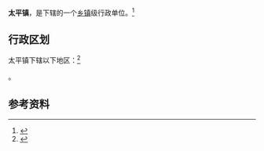 {{中国乡级行政区|36/01/05/103/000}}

'''太平镇'''，是{{PRC admin/fullname|36/01/05/103/000|3}}下辖的一个[[乡镇|乡镇]]级行政单位。<ref>{{PRC admin/ref sgc|{{PRC admin/parent|36/01/05/103/000}}}}</ref>

== 行政区划 ==

太平镇下辖以下地区：<ref>{{PRC admin/ref sgc|36/01/05/103/000}}</ref>

{{PRC admin/children|36/01/05/103/000}}。

== 参考资料 ==

{{reflist}}

{{行政区划小作品}}
{{PRC admin/navcat|36/01/05/103/000}}